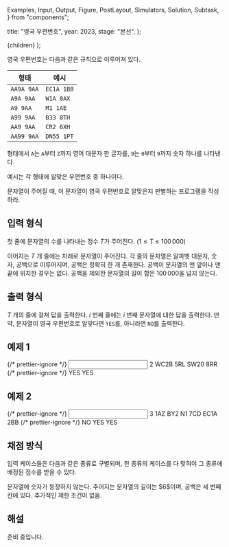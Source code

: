   Examples,
  Input,
  Output,
  Figure,
  PostLayout,
  Simulators,
  Solution,
  Subtask,
} from "components";

  title: "영국 우편번호",
  year: 2023,
  stage: "본선",
};

  <PostLayout meta={meta}>{children}</PostLayout>
);

영국 우편번호는 다음과 같은 규칙으로 이루어져 있다.

| 형태  | 예시  |
|---|---|
| `AA9A 9AA`  | `EC1A 1BB`   |
| `A9A 9AA`  | `W1A 0AX`  |
| `A9 9AA`  | `M1 1AE`  |
| `A99 9AA` | `B33 8TH` |
| `AA9 9AA` | `CR2 6XH` |
| `AA99 9AA` | `DN55 1PT` |


형태에서 `A`는 `A`부터 `Z`까지 영어 대문자 한 글자를,
`9`는 `0`부터 `9`까지 숫자 하나를 나타낸다.

예시는 각 형태에 알맞은 우편번호 중 하나이다.

문자열이 주어질 때,
이 문자열이 영국 우편번호로 알맞은지 판별하는 프로그램을 작성하라.

## 입력 형식

첫 줄에 문자열의 수를 나타내는 정수 $T$가 주어진다.
($1 \leq T \leq 100\,000$)

이어지는 $T$ 개 줄에는 차례로 문자열이 주어진다.
각 줄의 문자열은 알파벳 대문자, 숫자, 공백으로 이루어지며,
공백은 정확히 한 개 존재한다.
공백이 문자열의 맨 앞이나 맨 끝에 위치한 경우는 없다.
공백을 제외한 문자열의 길이 합은 $100\,000$을 넘지 않는다.

## 출력 형식

$T$ 개의 줄에 걸쳐 답을 출력한다.
$i$ 번째 줄에는 $i$ 번째 문자열에 대한 답을 출력한다.
만약, 문자열이 영국 우편번호로 알맞다면 `YES`를,
아니라면 `NO`를 출력한다.

## 예제 1

<Examples>
  {/* prettier-ignore */}
  <Input>
2
WC2B 5RL
SW20 8RR
  </Input>
  {/* prettier-ignore */}
  <Output>
YES
YES
  </Output>
</Examples>

## 예제 2

<Examples>
  {/* prettier-ignore */}
  <Input>
3
1AZ BY2
N1 7CD
EC1A 2BB
  </Input>
  {/* prettier-ignore */}
  <Output>
NO
YES
YES
  </Output>
</Examples>


## 채점 방식

입력 케이스들은 다음과 같은 종류로 구별되며, 한 종류의 케이스를 다 맞혀야 그 종류에 배정된 점수를 받을 수 있다.

<Subtask index={1} score={9}>
  문자열에 숫자가 등장하지 않는다.
</Subtask>
<Subtask index={2} score={22}>
  주어지는 문자열의 길이는 $6$이며, 공백은 세 번째 칸에 있다.
</Subtask>
<Subtask index={3} score={69}>
  추가적인 제한 조건이 없음.
</Subtask>

## 해설

<Solution>
준비 중입니다.
</Solution>
